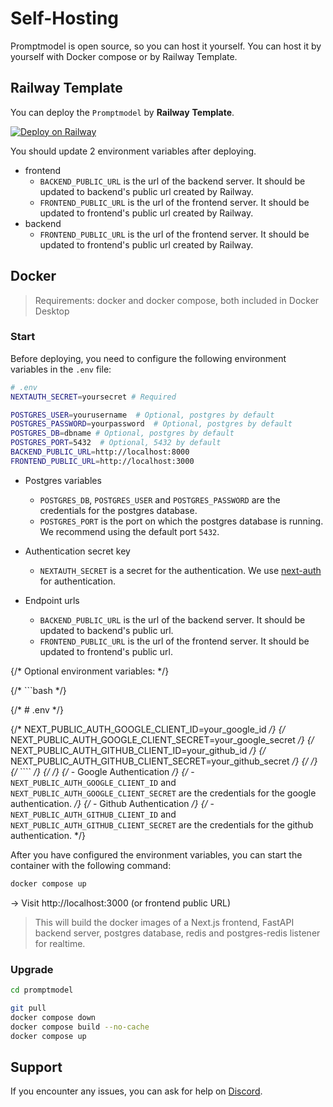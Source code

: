 # Self-Hosting

Promptmodel is open source, so you can host it yourself.
You can host it by yourself with Docker compose or by Railway Template.

## Railway Template

You can deploy the `Promptmodel` by **Railway** **Template**.

[![Deploy on Railway](https://railway.app/button.svg)](https://railway.app/template/uzaE0r)

You should update 2 environment variables after deploying.

- frontend
    - `BACKEND_PUBLIC_URL` is the url of the backend server. It should be updated to backend's public url created by Railway.
    - `FRONTEND_PUBLIC_URL` is the url of the frontend server. It should be updated to frontend's public url created by Railway.
-  backend
    - `FRONTEND_PUBLIC_URL` is the url of the frontend server. It should be updated to frontend's public url created by Railway.


## Docker

> Requirements: docker and docker compose, both included in Docker Desktop

### Start

Before deploying, you need to configure the following environment variables in the `.env` file:

```bash
# .env
NEXTAUTH_SECRET=yoursecret # Required

POSTGRES_USER=yourusername  # Optional, postgres by default
POSTGRES_PASSWORD=yourpassword  # Optional, postgres by default
POSTGRES_DB=dbname # Optional, postgres by default
POSTGRES_PORT=5432	# Optional, 5432 by default
BACKEND_PUBLIC_URL=http://localhost:8000 
FRONTEND_PUBLIC_URL=http://localhost:3000
```

- Postgres variables

  - `POSTGRES_DB`, `POSTGRES_USER` and `POSTGRES_PASSWORD` are the credentials for the postgres database.
  - `POSTGRES_PORT` is the port on which the postgres database is running. We recommend using the default port `5432`.

- Authentication secret key
  - `NEXTAUTH_SECRET` is a secret for the authentication. We use [next-auth](https://next-auth.js.org/) for authentication.

- Endpoint urls
  - `BACKEND_PUBLIC_URL` is the url of the backend server. It should be updated to backend's public url.
  - `FRONTEND_PUBLIC_URL` is the url of the frontend server. It should be updated to frontend's public url.

{/* Optional environment variables: */}

{/* ```bash */}

{/* # .env */}

{/* NEXT_PUBLIC_AUTH_GOOGLE_CLIENT_ID=your_google_id */}
{/* NEXT_PUBLIC_AUTH_GOOGLE_CLIENT_SECRET=your_google_secret */}
{/* NEXT_PUBLIC_AUTH_GITHUB_CLIENT_ID=your_github_id */}
{/* NEXT_PUBLIC_AUTH_GITHUB_CLIENT_SECRET=your_github_secret */}
{/*  */}
{/* ```` */}
{/*  */}
{/* - Google Authentication */}
{/* - `NEXT_PUBLIC_AUTH_GOOGLE_CLIENT_ID` and `NEXT_PUBLIC_AUTH_GOOGLE_CLIENT_SECRET` are the credentials for the google authentication. */}
{/* - Github Authentication */}
{/* - `NEXT_PUBLIC_AUTH_GITHUB_CLIENT_ID` and `NEXT_PUBLIC_AUTH_GITHUB_CLIENT_SECRET` are the credentials for the github authentication. */}

After you have configured the environment variables, you can start the container with the following command:

```bash
docker compose up
```

-> Visit http://localhost:3000 (or frontend public URL)

> This will build the docker images of a Next.js frontend, FastAPI backend server, postgres database, redis and postgres-redis listener for realtime.

### Upgrade

```bash
cd promptmodel

git pull
docker compose down
docker compose build --no-cache
docker compose up
```

## Support

If you encounter any issues, you can ask for help on [Discord](https://discord.gg/2Y36M36tZf).
